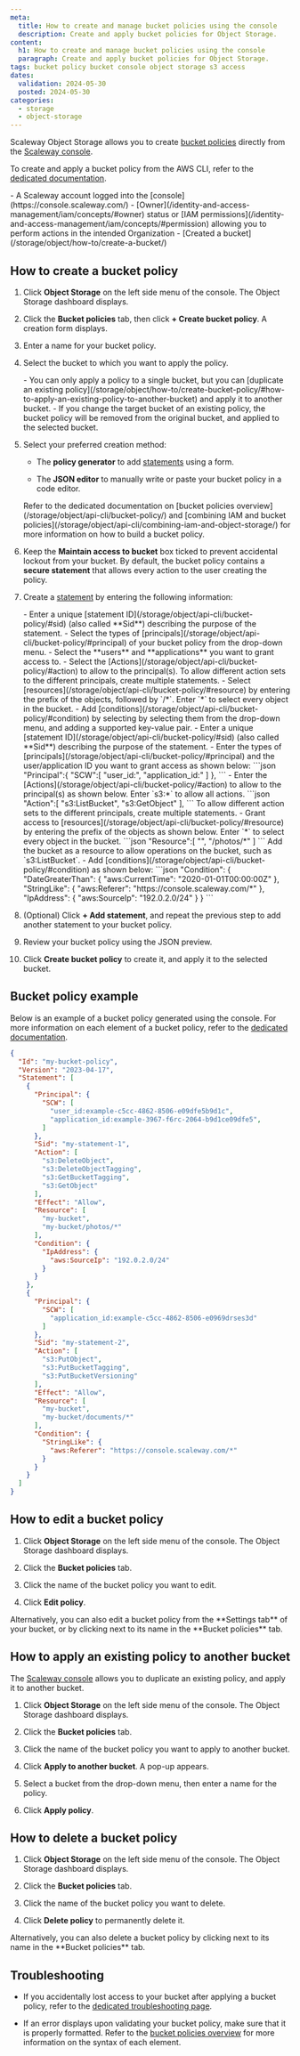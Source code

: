 ```yaml
---
meta:
  title: How to create and manage bucket policies using the console
  description: Create and apply bucket policies for Object Storage.
content:
  h1: How to create and manage bucket policies using the console
  paragraph: Create and apply bucket policies for Object Storage.
tags: bucket policy bucket console object storage s3 access
dates:
  validation: 2024-05-30
  posted: 2024-05-30
categories:
  - storage
  - object-storage
---
```


Scaleway Object Storage allows you to create [bucket policies](/storage/object/concepts/#bucket-policy) directly from the [Scaleway console](https://console.scaleway.com/). 

To create and apply a bucket policy from the AWS CLI, refer to the [dedicated documentation](/storage/object/api-cli/create-bucket-policy/).

<Macro id="storage-bucket-policy" />

<Macro id="requirements" />
- A Scaleway account logged into the [console](https://console.scaleway.com/)
- [Owner](/identity-and-access-management/iam/concepts/#owner) status or [IAM permissions](/identity-and-access-management/iam/concepts/#permission) allowing you to perform actions in the intended Organization
- [Created a bucket](/storage/object/how-to/create-a-bucket/)

## How to create a bucket policy

1. Click **Object Storage** on the left side menu of the console. The Object Storage dashboard displays.

2. Click the **Bucket policies** tab, then click **+ Create bucket policy**. A creation form displays.

3. Enter a name for your bucket policy.

4. Select the bucket to which you want to apply the policy.

    <Message type="note">
    - You can only apply a policy to a single bucket, but you can [duplicate an existing policy](/storage/object/how-to/create-bucket-policy/#how-to-apply-an-existing-policy-to-another-bucket) and apply it to another bucket.
    - If you change the target bucket of an existing policy, the bucket policy will be removed from the original bucket, and applied to the selected bucket.
    </Message>

5. Select your preferred creation method:

    - The **policy generator** to add [statements](/storage/object/api-cli/bucket-policy/#statement) using a form.
    
    - The **JSON editor** to manually write or paste your bucket policy in a code editor.

    <Message type="note">
    Refer to the dedicated documentation on [bucket policies overview](/storage/object/api-cli/bucket-policy/) and [combining IAM and bucket policies](/storage/object/api-cli/combining-iam-and-object-storage/) for more information on how to build a bucket policy.
    </Message>

6.  Keep the **Maintain access to bucket** box ticked to prevent accidental lockout from your bucket. By default, the bucket policy contains a **secure statement** that allows every action to the user creating the policy.

7. Create a [statement](/storage/object/api-cli/bucket-policy/#statement) by entering the following information:

    <Tabs id="create-bucket-policy">
    <TabsTab label="Policy generator">
        - Enter a unique [statement ID](/storage/object/api-cli/bucket-policy/#sid) (also called **Sid**) describing the purpose of the statement.
        - Select the types of [principals](/storage/object/api-cli/bucket-policy/#principal) of your bucket policy from the drop-down menu.
        - Select the **users** and **applications** you want to grant access to.
        - Select the [Actions](/storage/object/api-cli/bucket-policy/#action) to allow to the principal(s). 
            <Message type="tip">
            To allow different action sets to the different principals, create multiple statements.
            </Message>
        - Select [resources](/storage/object/api-cli/bucket-policy/#resource) by entering the prefix of the objects, followed by `/*`. Enter `*` to select every object in the bucket.
        - Add [conditions](/storage/object/api-cli/bucket-policy/#condition) by selecting by selecting them from the drop-down menu, and adding a supported key-value pair.
    </TabsTab>
    <TabsTab label="JSON editor">
        - Enter a unique [statement ID](/storage/object/api-cli/bucket-policy/#sid) (also called **Sid**) describing the purpose of the statement.
        - Enter the types of [principals](/storage/object/api-cli/bucket-policy/#principal) and the user/application ID you want to grant access as shown below:
          ```json
          "Principal":{
              "SCW":[
                  "user_id:<USER_ID>",
                  "application_id:<APPLICATION_ID>"
              ]
          },
          ```
        - Enter the [Actions](/storage/object/api-cli/bucket-policy/#action) to allow to the principal(s) as shown below. Enter `s3:*` to allow all actions.
          ```json
          "Action":[
              "s3:ListBucket",
              "s3:GetObject"
          ],
          ```
          <Message type="tip">
          To allow different action sets to the different principals, create multiple statements.
          </Message>
        - Grant access to [resources](/storage/object/api-cli/bucket-policy/#resource) by entering the prefix of the objects as shown below. Enter `*` to select every object in the bucket.
          ```json
          "Resource":[
              "<BUCKET_NAME>",
              "<BUCKET_NAME>/photos/*"
          ]
          ```
          <Message type="note">
          Add the bucket as a resource to allow operations on the bucket, such as `s3:ListBucket`.
          </Message>
        - Add [conditions](/storage/object/api-cli/bucket-policy/#condition) as shown below:
          ```json
          "Condition": {
              "DateGreaterThan": {
                  "aws:CurrentTime": "2020-01-01T00:00:00Z"
              },
              "StringLike": {
                  "aws:Referer": "https://console.scaleway.com/*"
              },
              "IpAddress": {
                  "aws:SourceIp": "192.0.2.0/24"
              }
          }
          ```
    </TabsTab>
    </Tabs>

8. (Optional) Click **+ Add statement**, and repeat the previous step to add another statement to your bucket policy.

9. Review your bucket policy using the JSON preview.

10. Click **Create bucket policy** to create it, and apply it to the selected bucket.

<Macro id="important-bucket-policy" />

## Bucket policy example

Below is an example of a bucket policy generated using the console. For more information on each element of a bucket policy, refer to the [dedicated documentation](/storage/object/api-cli/bucket-policy/).

```json
{
  "Id": "my-bucket-policy",
  "Version": "2023-04-17",
  "Statement": [
    {
      "Principal": {
        "SCW": [
          "user_id:example-c5cc-4862-8506-e09dfe5b9d1c",
          "application_id:example-3967-f6rc-2064-b9d1ce09dfe5",
        ]
      },
      "Sid": "my-statement-1",
      "Action": [
        "s3:DeleteObject",
        "s3:DeleteObjectTagging",
        "s3:GetBucketTagging",
        "s3:GetObject"
      ],
      "Effect": "Allow",
      "Resource": [
        "my-bucket",
        "my-bucket/photos/*"
      ],
      "Condition": {
        "IpAddress": {
          "aws:SourceIp": "192.0.2.0/24"
        }
      }
    },
    {
      "Principal": {
        "SCW": [
          "application_id:example-c5cc-4862-8506-e0969drses3d"
        ]
      },
      "Sid": "my-statement-2",
      "Action": [
        "s3:PutObject",
        "s3:PutBucketTagging",
        "s3:PutBucketVersioning"
      ],
      "Effect": "Allow",
      "Resource": [
        "my-bucket",
        "my-bucket/documents/*"
      ],
      "Condition": {
        "StringLike": {
          "aws:Referer": "https://console.scaleway.com/*"
        }
      }
    }
  ]
}
```

## How to edit a bucket policy

1. Click **Object Storage** on the left side menu of the console. The Object Storage dashboard displays.

2. Click the **Bucket policies** tab.

3. Click the name of the bucket policy you want to edit.

4. Click **Edit policy**.

<Message type="note">
Alternatively, you can also edit a bucket policy from the **Settings tab** of your bucket, or by clicking <Icon name="more" /> next to its name in the **Bucket policies** tab.
</Message>

## How to apply an existing policy to another bucket

The [Scaleway console](https://console/scaleway.com/) allows you to duplicate an existing policy, and apply it to another bucket.

1. Click **Object Storage** on the left side menu of the console. The Object Storage dashboard displays.

2. Click the **Bucket policies** tab.

3. Click the name of the bucket policy you want to apply to another bucket.

4. Click **Apply to another bucket**. A pop-up appears.

5. Select a bucket from the drop-down menu, then enter a name for the policy.

6. Click **Apply policy**.

<Macro id="important-bucket-policy" />

## How to delete a bucket policy

1. Click **Object Storage** on the left side menu of the console. The Object Storage dashboard displays.

2. Click the **Bucket policies** tab.

3. Click the name of the bucket policy you want to delete.

4. Click **Delete policy** to permanently delete it.

<Message type="note">
Alternatively, you can also delete a bucket policy by clicking <Icon name="more" /> next to its name in the **Bucket policies** tab.
</Message>

## Troubleshooting

- If you accidentally lost access to your bucket after applying a bucket policy, refer to the [dedicated troubleshooting page](/storage/object/troubleshooting/lost-bucket-access-bucket-policy/).

- If an error displays upon validating your bucket policy, make sure that it is properly formatted. Refer to the [bucket policies overview](/storage/object/api-cli/bucket-policy/) for more information on the syntax of each element.

